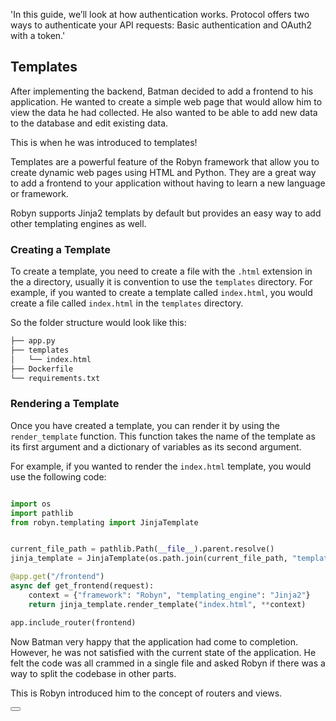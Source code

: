   'In this guide, we’ll look at how authentication works. Protocol offers two ways to authenticate your API requests: Basic authentication and OAuth2 with a token.'


## Templates

After implementing the backend, Batman decided to add a frontend to his application. He wanted to create a simple web page that would allow him to view the data he had collected. He also wanted to be able to add new data to the database and edit existing data.

This is when he was introduced to templates!

Templates are a powerful feature of the Robyn framework that allow you to create dynamic web pages using HTML and Python. They are a great way to add a frontend to your application without having to learn a new language or framework.

Robyn supports Jinja2 templats by default but provides an easy way to add other templating engines as well.

### Creating a Template

To create a template, you need to create a file with the `.html` extension in the a directory, usually it is convention to use the `templates` directory. For example, if you wanted to create a template called `index.html`, you would create a file called `index.html` in the `templates` directory.

So the folder structure would look like this:

```bash
├── app.py
├── templates
│   └── index.html
├── Dockerfile
└── requirements.txt

```

### Rendering a Template

Once you have created a template, you can render it by using the `render_template` function. This function takes the name of the template as its first argument and a dictionary of variables as its second argument.

For example, if you wanted to render the `index.html` template, you would use the following code:

```python {{ title: 'Rendering a Template' }}

import os
import pathlib
from robyn.templating import JinjaTemplate


current_file_path = pathlib.Path(__file__).parent.resolve()
jinja_template = JinjaTemplate(os.path.join(current_file_path, "templates"))

@app.get("/frontend")
async def get_frontend(request):
    context = {"framework": "Robyn", "templating_engine": "Jinja2"}
    return jinja_template.render_template("index.html", **context)

app.include_router(frontend)
```


Now Batman very happy that the application had come to completion. However, he was not satisfied with the current state of the application. He felt the code was all crammed in a single file and asked Robyn if there was a way to split the codebase in other parts.

This is Robyn introduced him to the concept of routers and views.

<div className="not-prose">
  <Button
    href="/documentation/example_app/subrouters_and_views"
    variant="text"
    arrow="right"
    children="SubRouters and Views"
  />
</div>





